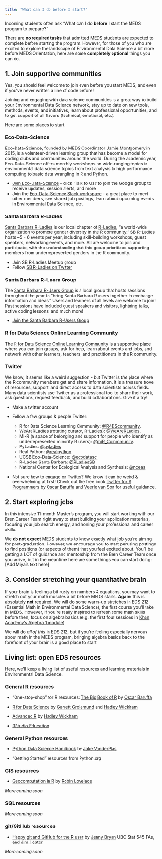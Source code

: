 ```yaml
---
title: "What can I do before I start?"
---
```


Incoming students often ask "What can I do **before** I start the MEDS program to prepare?" 

There are **no required tasks** that admitted MEDS students are expected to complete before starting the program. However, for those of you who are excited to explore the landscape of Environmental Data Science a bit more before MEDS Orientation, here are some **completely optional** things you can do.  

## 1. Join supportive communities

Yes, you should feel welcome to join even before you start MEDS, and even if you've never written a line of code before!

Joining and engaging with data science communities is a great way to build your Environmental Data Science network, stay up to date on new tools, methods, events, and initiatives, learn about professional opportunities, and to get support of all flavors (technical, emotional, etc.). 

Here are some places to start: 

### Eco-Data-Science

[Eco-Data-Science](https://eco-data-science.github.io/), founded by MEDS Coordinator [Jamie Montgomery](https://www.jamiecmontgomery.com/) in 2015, is a volunteer-driven learning group that has become a model for coding clubs and communities around the world. During the academic year, Eco-Data-Science offers monthly workshops on wide-ranging topics in environmental data science topics from text analysis to high performance computing to basic data wrangling in R and Python. 

- [Join Eco-Data-Science](https://eco-data-science.github.io/) - click 'Talk to Us!' to join the Google group to receive updates, session alerts, and more
- Join the [Eco-Data-Science Slack workspace](ecodatascience.slack.com) - a great place to meet other members, see shared job postings, learn about upcoming events in Environmental Data Science, etc.

### Santa Barbara R-Ladies

[Santa Barbara R-Ladies](https://www.meetup.com/rladies-santa-barbara/) is our local chapter of [R-Ladies](https://rladies.org/), "a world-wide organization to promote gender diversity in the R community." SB R-Ladies hosts ~5 - 6 events per year, including skill-building workshops, guest speakers, networking events, and more. All are welcome to join and participate, with the understanding that this group prioritizes supporting members from underrepresented genders in the R community. 

- [Join SB R-Ladies Meetup group](https://www.meetup.com/rladies-santa-barbara/)
- Follow [SB R-Ladies on Twitter](https://twitter.com/RLadiesSB)

### Santa Barbara R-Users Group

The [Santa Barbara R-Users Group](https://www.meetup.com/Santa-Barbara-R-Users-Group/) is a local group that hosts sessions throughout the year to "bring Santa Barbara R users together to exchange information and ideas." Users and learners of all levels are welcome to join! Past sessions have included guest speakers and visitors, lightning talks, active coding lessons, and much more! 

- [Join the Santa Barbara R-Users Group](https://www.meetup.com/Santa-Barbara-R-Users-Group/)

### R for Data Science Online Learning Community

The [R for Data Science Online Learning Community](https://www.rfordatasci.com/) is a supportive place where you can join groups, ask for help, learn about events and jobs, and network with other learners, teachers, and practitioners in the R community.

### Twitter

We know, it seems like a weird suggestion - but Twitter is *the* place where the R community members get and share information. It is a treasure trove of resources, support, and direct access to data scientists across fields. Many data scientists use Twitter as a professional tool to share their work, ask questions, request feedback, and build collaborations. Give it a try! 

- Make a twitter account
- Follow a few groups & people Twitter: 

  - R for Data Science Learning Community: [\@R4DScommunity](https://twitter.com/R4DScommunity). 
  - WeAreRLadies (rotating curator, R-Ladies): [\@WeAreRLadies](https://twitter.com/WeAreRLadies). 
  - Mi-R (a space of belonging and support for people who identify as underrepresented minority R users): [\@miR_Commmunity](https://twitter.com/miR_community). 
  - PyLadies: [\@pyladies](https://twitter.com/pyladies)
  - Real Python: [\@realpython](https://twitter.com/realpython)
  - UCSB Eco-Data-Science: [\@ecodatasci](https://twitter.com/ecodatasci)
  - R-Ladies Santa Barbara: [\@RLadiesSB](https://twitter.com/RLadiesSB)
  - National Center for Ecological Analysis and Synthesis: [\@nceas](https://twitter.com/nceas)
        
- Not sure how to engage on Twitter? We know it can be weird & overwhelming at first! Check out the free book [Twitter for R Programmers](https://www.t4rstats.com/) by [Oscar Baruffa](https://twitter.com/OscarBaruffa) and [Veerle van Son](https://twitter.com/veerlevanson) for useful guidance.

## 2. Start exploring jobs

In this intensive 11-month Master's program, you will start working with our Bren Career Team right away to start building your application materials, focusing your job search energy, and honing your professional and career skills.

We **do not expect** MEDS students to know exactly what job you're aiming for post-graduation. However, we encourage you to start perusing postings to find positions (or aspects of them) that you feel excited about. You'll be getting a LOT of guidance and mentorship from the Bren Career Team once you arrive, but in the meantime here are some things you can start doing: [Add Miya's text here]

## 3. Consider stretching your quantitative brain

If your brain is feeling a bit rusty on numbers & equations, you may want to stretch out your math muscles a bit before MEDS starts. **Again:** this is absolutely **not** required. We will do some warm-up stretches in EDS 212 (Essential Math in Environmental Data Science), the first course you'll take in MEDS. However, if you're really inspired to refresh some math skills before then, focus on algebra basics (e.g. the first four sessions in [Khan Academy's Algebra 1 module](https://www.khanacademy.org/math/algebra)).

We will do *all of this* in EDS 212, but if you're feeling especially nervous about math in the MEDS program, bringing algebra basics back to the forefront of your brain is a good place to start. 

## Living list: open EDS resources

Here, we'll keep a living list of useful resources and learning materials in Environmental Data Science. 

### General R resources

- "One-stop-shop" for R resources: [The Big Book of R](https://www.bigbookofr.com/) by [Oscar Baruffa](https://twitter.com/OscarBaruffa)

- [R for Data Science](https://r4ds.had.co.nz/) by [Garrett Grolemund](https://github.com/garrettgman) and [Hadley Wickham](http://hadley.nz/)

- [Advanced R](http://adv-r.had.co.nz/) by [Hadley Wickham](http://hadley.nz/)

- [RStudio Education](https://education.rstudio.com/)

### General Python resources

- [Python Data Science Handbook](https://jakevdp.github.io/PythonDataScienceHandbook/) by [Jake VanderPlas](http://vanderplas.com/)

- ["Getting Started" resources from Python.org](https://www.python.org/about/gettingstarted/)

### GIS resources

- [Geocomputation in R](https://geocompr.robinlovelace.net/intro.html) by [Robin Lovelace](https://www.robinlovelace.net/)

*More coming soon*

### SQL resources

*More coming soon*

### git/GitHub resources

- [Happy git and GitHub for the R user](https://happygitwithr.com/) by [Jenny Bryan](https://jennybryan.org/about/)
 UBC Stat 545 TAs, and [Jim Hester](https://www.jimhester.com/)
 
 *More coming soon*
 
